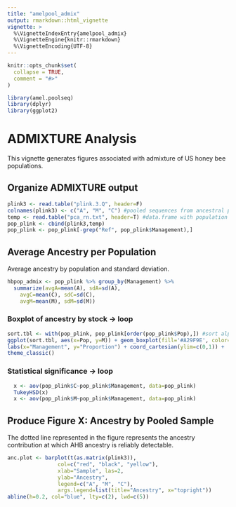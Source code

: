 ```yaml
---
title: "amelpool_admix"
output: rmarkdown::html_vignette
vignette: >
  %\VignetteIndexEntry{amelpool_admix}
  %\VignetteEngine{knitr::rmarkdown}
  %\VignetteEncoding{UTF-8}
---
```


```r
knitr::opts_chunk$set(
  collapse = TRUE,
  comment = "#>"
)
```

```r
library(amel.poolseq)
library(dplyr)
library(ggplot2)
```

# ADMIXTURE Analysis

This vignette generates figures associated with admixture of US honey bee populations.

## Organize ADMIXTURE output
```r
plink3 <- read.table("plink.3.Q", header=F)
colnames(plink3) <- c("A", "M", "C") #pooled sequences from ancestral population
temp <- read.table("pca_rn.txt", header=T) #data.frame with population names
pop_plink <- cbind(plink3,temp)
pop_plink <- pop_plink[-grep("Ref", pop_plink$Management),]
```

## Average Ancestry per Population
Average ancestry by population and standard deviation.
```r
hbpop_admix <- pop_plink %>% group_by(Management) %>%
  summarize(avgA=mean(A), sdA=sd(A),
    avgC=mean(C), sdC=sd(C),
    avgM=mean(M), sdM=sd(M))
```

### Boxplot of ancestry by stock -> loop
```r
sort.tbl <- with(pop_plink, pop_plink[order(pop_plink$Pop),]) #sort alphabetically by stock
ggplot(sort.tbl, aes(x=Pop, y=M)) + geom_boxplot(fill='#A29F9E', color="black") + 
labs(x="Management", y="Proportion") + coord_cartesian(ylim=c(0,1)) + 
theme_classic()
```

### Statistical significance -> loop
```r
  x <- aov(pop_plink$C~pop_plink$Management, data=pop_plink)
  TukeyHSD(x)
  x <- aov(pop_plink$M~pop_plink$Management, data=pop_plink)
```

## Produce Figure X: Ancestry by Pooled Sample
The dotted line represented in the figure represents the ancestry contribution at which AHB ancestry is reliably detectable.

```r
anc.plot <- barplot(t(as.matrix(plink3)), 
                col=c("red", "black", "yellow"), 
                xlab="Sample", las=2,
                ylab="Ancestry", 
                legend=c("A", "M", "C"),
                args.legend=list(title="Ancestry", x="topright"))
abline(h=0.2, col="blue", lty=c(2), lwd=c(5))
```
